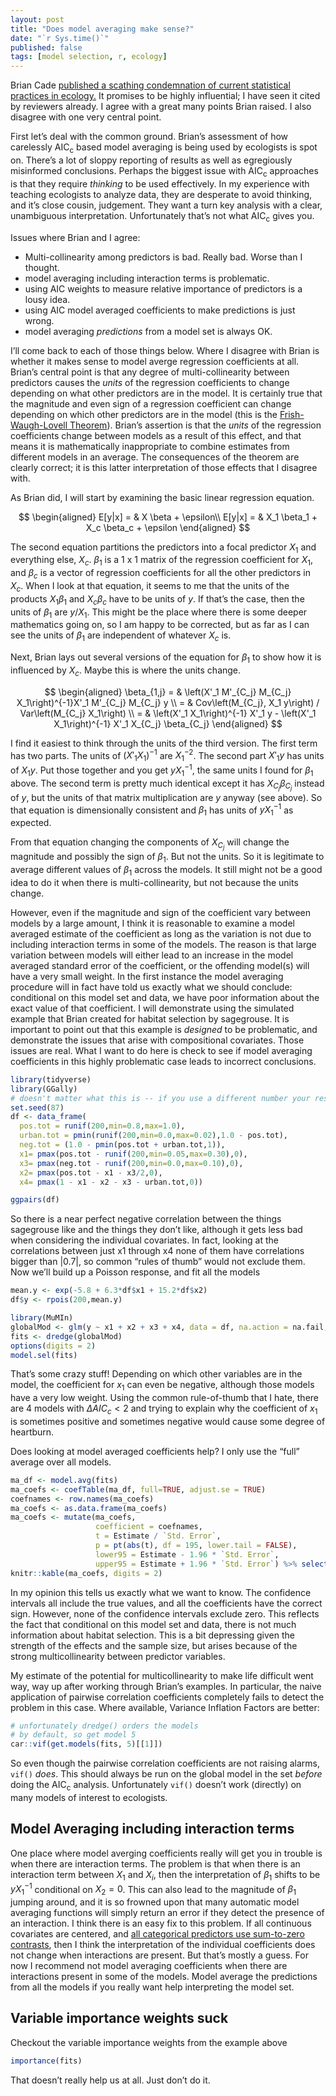 ```yaml
---
layout: post
title: "Does model averaging make sense?"  
date: "`r Sys.time()`"
published: false
tags: [model selection, r, ecology]
---
```


Brian Cade [published a scathing condemnation of current statistical practices in ecology.](http://onlinelibrary.wiley.com/doi/10.1890/14-1639.1/full) It promises to be highly influential; I have seen it cited by reviewers already. I agree with a great many points Brian raised. I also disagree with one very central point. 

First let's deal with the common ground. Brian's assessment of how carelessly AIC~c~ based model averaging is being used by ecologists is spot on. There's a lot of sloppy reporting of results as well as egregiously misinformed conclusions. Perhaps the biggest issue with AIC~c~ approaches is that they require *thinking* to be used effectively. In my experience with teaching ecologists to analyze data, they are desperate to avoid thinking, and it's close cousin, judgement. They want a turn key analysis with a clear, unambiguous interpretation. Unfortunately that's not what AIC~c~ gives you. 

Issues where Brian and I agree:

* Multi-collinearity among predictors is bad. Really bad. Worse than I thought.
* model averaging including interaction terms is problematic.
* using AIC weights to measure relative importance of predictors is a lousy idea.
* using AIC model averaged coefficients to make predictions is just wrong. 
* model averaging *predictions* from a model set is always OK.

I'll come back to each of those things below. Where I disagree with Brian is whether it makes sense to model averge regression coefficients at all. Brian's central point is that any degree of multi-collinearity between predictors causes the *units* of the regression coefficients to change depending on what other predictors are in the model. It is certainly true that the magnitude and even sign of a regression coefficient can change depending on which other predictors are in the model (this is the [Frish-Waugh-Lovell Theorem](https://en.wikipedia.org/wiki/Frisch–Waugh–Lovell_theorem)). Brian's assertion is that the *units* of the regression coefficients change between models as a result of this effect, and that means it is mathematically inappropriate to combine estimates from different models in an average. 
The consequences of the theorem are clearly correct; it is this latter interpretation of those effects that I disagree with. 

As Brian did, I will start by examining the basic linear regression equation. 

$$
\begin{aligned}
E[y|x] = & X \beta + \epsilon\\
E[y|x] = & X_1 \beta_1 + X_c \beta_c + \epsilon
\end{aligned}
$$

The second equation partitions the predictors into a focal predictor $X_1$ and everything else, $X_c$. $\beta_1$ is a 1 x 1 matrix of the regression coefficient for $X_1$, and $\beta_c$ is a vector of regression coefficients for all the other predictors in $X_c$. When I look at that equation, it seems to me that the units of the products $X_1\beta_1$ and $X_c\beta_c$ have to be units of $y$. If that's the case, then the units of $\beta_1$ are $y / X_1$. This might be the place where there is some deeper mathematics going on, so I am happy to be corrected, but as far as I can see the units of $\beta_1$ are independent of whatever $X_c$ is. 

Next, Brian lays out several versions of the equation for $\beta_1$ to show how it is influenced by $X_c$. Maybe this is where the units change.

$$
\begin{aligned}
\beta_{1,j} = & \left(X'_1 M'_{C_j} M_{C_j} X_1\right)^{-1}X'_1 M'_{C_j} M_{C_j} y \\
            = & Cov\left(M_{C_j}, X_1 y\right) / Var\left(M_{C_j} X_1\right) \\
            = & \left(X'_1 X_1\right)^{-1} X'_1 y - \left(X'_1 X_1\right)^{-1} X'_1 X_{C_j} \beta_{C_j}
\end{aligned}
$$

I find it easiest to think through the units of the third version. The first term has two parts. The units of $\left(X'_1 X_1\right)^{-1}$ are $X_1^{-2}$. The second part $X'_1 y$ has units of $X_1 y$. Put those together and you get $y X_1^{-1}$, the same units I found for $\beta_1$ above. The second term is pretty much identical except it has $X_{C_j} \beta_{C_j}$ instead of $y$, but the units of that matrix multiplication are $y$ anyway (see above). So that equation is dimensionally consistent and $\beta_1$ has units of $y X_1^{-1}$ as expected. 

From that equation changing the components of $X_{C_j}$ will change the magnitude and possibly the sign of $\beta_1$. But not the units. So it is legitimate to average different values of $\beta_1$ across the models. It still might not be a good idea to do it when there is multi-collinearity, but not because the units change. 

However, even if the magnitude and sign of the coefficient vary between models by a large amount, I think it is reasonable to examine a model averaged estimate of the coefficient as long as the variation is not due to including interaction terms in some of the models. The reason is that large variation between models will either lead to an increase in the model averaged standard error of the coefficient, or the offending model(s) will have a very small weight. In the first instance the model averaging procedure will in fact have told us exactly what we should conclude: conditional on this model set and data, we have poor information about the exact value of that coefficient. I will demonstrate using the simulated example that Brian created for habitat selection by sagegrouse. It is important to point out that this example is *designed* to be problematic, and demonstrate the issues that arise with compositional covariates. Those issues are real. What I want to do here is check to see if model averaging coefficients in this highly problematic case leads to incorrect conclusions. 

```r
library(tidyverse)
library(GGally)
# doesn't matter what this is -- if you use a different number your results will be different from mine.
set.seed(87)
df <- data_frame(
  pos.tot = runif(200,min=0.8,max=1.0),
  urban.tot = pmin(runif(200,min=0.0,max=0.02),1.0 - pos.tot),
  neg.tot = (1.0 - pmin(pos.tot + urban.tot,1)),
  x1= pmax(pos.tot - runif(200,min=0.05,max=0.30),0),
  x3= pmax(neg.tot - runif(200,min=0.0,max=0.10),0),
  x2= pmax(pos.tot - x1 - x3/2,0),
  x4= pmax(1 - x1 - x2 - x3 - urban.tot,0))

ggpairs(df)

```

So there is a near perfect negative correlation between the things sagegrouse like and the things they don't like, although it gets less bad when considering the individual covariates. In fact, looking at the correlations between just x1 through x4 none of them have correlations bigger than $|0.7|$, so common "rules of thumb" would not exclude them. Now we'll build up a Poisson response, and fit all the models 

```r
mean.y <- exp(-5.8 + 6.3*df$x1 + 15.2*df$x2)
df$y <- rpois(200,mean.y)

library(MuMIn)
globalMod <- glm(y ~ x1 + x2 + x3 + x4, data = df, na.action = na.fail, family=poisson())
fits <- dredge(globalMod)
options(digits = 2)
model.sel(fits)
```

That's some crazy stuff! Depending on which other variables are in the model, the coefficient for $x_1$ can even be negative, although those models have a very low weight. Using the common rule-of-thumb that I hate, there are 4 models with $\Delta AIC_c < 2$ and trying to explain why the coefficient of $x_1$ is sometimes positive and sometimes negative would cause some degree of heartburn.

Does looking at model averaged coefficients help? I only use the "full" average over all models.

```r
ma_df <- model.avg(fits)
ma_coefs <- coefTable(ma_df, full=TRUE, adjust.se = TRUE)
coefnames <- row.names(ma_coefs)
ma_coefs <- as.data.frame(ma_coefs)
ma_coefs <- mutate(ma_coefs,
                   coefficient = coefnames,
                   t = Estimate / `Std. Error`,
                   p = pt(abs(t), df = 195, lower.tail = FALSE),
                   lower95 = Estimate - 1.96 * `Std. Error`,
                   upper95 = Estimate + 1.96 * `Std. Error`) %>% select(coefficient, Estimate, `Std. Error`, t, p, lower95, upper95)
knitr::kable(ma_coefs, digits = 2)
```

In my opinion this tells us exactly what we want to know. The confidence intervals all include the true values, and all the coefficients have the correct sign. However, none of the confidence intervals exclude zero. This reflects the fact that conditional on this model set and data, there is not much information about habitat selection. This is a bit depressing given the strength of the effects and the sample size, but arises because of the strong multicollinearity between predictor variables. 

My estimate of the potential for multicollinearity to make life difficult went way, way up after working through Brian's examples. In particular, the naive application of pairwise correlation coefficients completely fails to detect the problem in this case. Where available, Variance Inflation Factors are better:

```r
# unfortunately dredge() orders the models
# by default, so get model 5
car::vif(get.models(fits, 5)[[1]])
```

So even though the pairwise correlation coefficients are not raising alarms, `vif()` *does*. This should always be run on the global model in the set *before* doing the AIC~c~ analysis. Unfortunately `vif()` doesn't work (directly) on many models of interest to ecologists.

## Model Averaging including interaction terms

One place where model averging coefficients really will get you in trouble is when there are interaction terms. The problem is that when there is an interaction term between $X_1$ and $X_i$, then the interpretation of $\beta_1$ shifts to be $y X^{-1}_{1}$ conditional on $X_2 = 0$. This can also lead to the magnitude of $\beta_1$ jumping around, and it is so frowned upon that many automatic model averaging functions will simply return an error if they detect the presence of an interaction. I think there is an easy fix to this problem. If all continuous covariates are centered, and [all categorical predictors use sum-to-zero contrasts](https://atyre2.github.io/2016/09/03/sum-to-zero-contrasts.html), then I think the interpretation of the individual coefficients does not change when interactions are present. But that's mostly a guess. For now I recommend not model averaging coefficients when there are interactions present in some of the models. Model average the predictions from all the models if you really want help interpreting the model set.

## Variable importance weights suck

Checkout the variable importance weights from the example above

```r
importance(fits)
```

That doesn't really help us at all. Just don't do it.

## 
